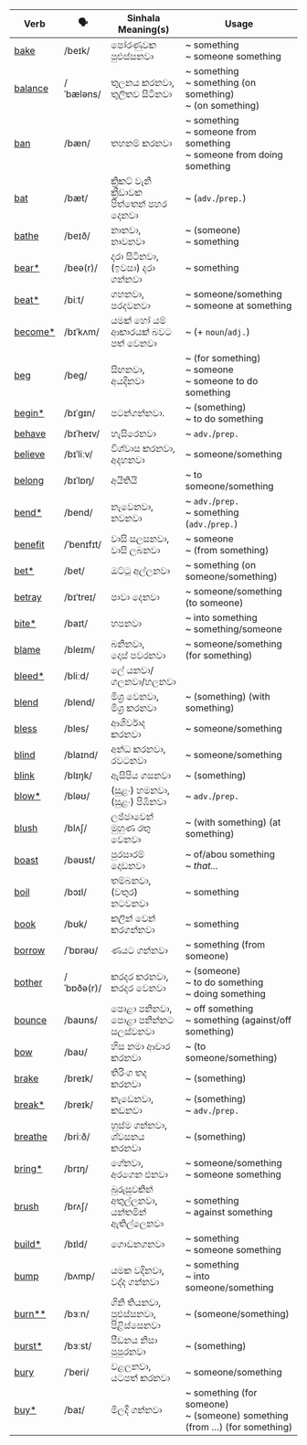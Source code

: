 | Verb     | 🗣️          | Sinhala Meaning(s)          | Usage                             |
| -------- | ---------- | --------------------------- | --------------------------------------------- |
| <a href="/essential-verbs/b/examples#bake">bake</a>     | /beɪk/     | පෝරණුවක පුළුස්සනවා                | ~ something<br/>~ someone something                               |
| <a href="/essential-verbs/b/examples#balance">balance</a>  | /ˈbæləns/  | තුලනය කරනවා,<br/>තුලිතව සිටිනවා        | ~ something<br/>~ something (on something)<br/>~ (on something)             |
| <a href="/essential-verbs/b/examples#ban">ban</a>      | /bæn/      | තහනම් කරනවා                   | ~ something<br/>~ someone from something<br/>~ someone from doing something     |
| <a href="/essential-verbs/b/examples#bat">bat</a>      | /bæt/      | ක්‍රිකට් වැනි ක්‍රීඩාවක පිත්තෙන් පහර දෙනවා  | ~ (`adv.`/`prep.`)                                |
| <a href="/essential-verbs/b/examples#bathe">bathe</a>    | /beɪð/     | නානවා,<br/>නාවනවා                   | ~ (someone)<br/>~ something                                 |
| <a href="/essential-verbs/b/examples#bear">bear\*</a>   | /beə(r)/   | දරා සිටිනවා,<br/>(ඉවසා) දරා ගන්නවා      | ~ something                                         |
| <a href="/essential-verbs/b/examples#beat">beat\*</a>   | /biːt/     | ගහනවා,<br/>පරදවනවා                | ~ someone/something<br/>~ someone at something                         |
| <a href="/essential-verbs/b/examples#become">become\*</a> | /bɪˈkʌm/   | යමක් හෝ යම් ආකාරයක් බවට පත් වෙනවා   | ~ (+ `noun`/`adj.`)                                   |
| <a href="/essential-verbs/b/examples#beg">beg</a>      | /beɡ/      | සිඟනවා,<br/>අයදිනවා              | ~ (for something)<br/>~ someone<br/>~ someone to do something          |
| <a href="/essential-verbs/b/examples#begin">begin\*</a>  | /bɪˈɡɪn/   | පටන්ගන්නවා.                    | ~ (something)<br/>~ to do something                          |
| <a href="/essential-verbs/b/examples#behave">behave</a>   | /bɪˈheɪv/  | හැසිරෙනවා                       | ~ `adv.`/`prep.`                                  |
| <a href="/essential-verbs/b/examples#believe">believe</a>  | /bɪˈliːv/  | විශ්වාස කරනවා,<br/>අදහනවා            | ~ someone/something                                      |
| <a href="/essential-verbs/b/examples#belong">belong</a>   | /bɪˈlɒŋ/   | අයිතියි                        | ~ to someone/something                                   |
| <a href="/essential-verbs/b/examples#bend">bend\*</a>   | /bend/     | නැවෙනවා,<br/>නවනවා               | ~ `adv.`/`prep.`<br/>~ something (`adv.`/`prep.`)           |
| <a href="/essential-verbs/b/examples#benefit">benefit</a>  | /ˈbenɪfɪt/ | වාසි සලසනවා,<br/>වාසි ලබනවා        | ~ someone<br/>~ (from something)                            |
| <a href="/essential-verbs/b/examples#bet">bet\*</a>    | /bet/      | ඔට්ටු අල්ලනවා                   | ~ something (on someone/something)                             |
| <a href="/essential-verbs/b/examples#betray">betray</a>   | /bɪˈtreɪ/  | පාවා දෙනවා                      | ~ someone/something (to someone)                              |
| <a href="/essential-verbs/b/examples#bite">bite\*</a>   | /baɪt/     | හපනවා                        | ~ into something<br/>~ something/someone                          |
| <a href="/essential-verbs/b/examples#blame">blame</a>    | /bleɪm/    | බනිනවා,<br/>දොස් පවරනවා              | ~ someone/something (for something)                            |
| <a href="/essential-verbs/b/examples#bleed">bleed\*</a>  | /bliːd/    | ලේ යනවා/ගලනවා/හලනවා             |                                               |
| <a href="/essential-verbs/b/examples#blend">blend</a>    | /blend/    | මිශ්‍ර වෙනවා,<br/>මිශ්‍ර කරනවා        | ~ (something) (with something)                            |
| <a href="/essential-verbs/b/examples#bless">bless</a>    | /bles/     | ආශිර්වාද කරනවා                  | ~ someone/something                                      |
| <a href="/essential-verbs/b/examples#blind">blind</a>    | /blaɪnd/   | අන්ධ කරනවා,<br/>රවටනවා             | ~ someone/something                                      |
| <a href="/essential-verbs/b/examples#blink">blink</a>    | /blɪŋk/    | ඇසිපිය ගසනවා                   | ~ (something)                                       |
| <a href="/essential-verbs/b/examples#blow">blow\*</a>   | /bləʊ/     | (සුළං) හමනවා,<br/>(සුළං) පිඹිනවා     | ~ `adv.`/`prep.`                                  |
| <a href="/essential-verbs/b/examples#blush">blush</a>    | /blʌʃ/     | ලජ්ජාවෙන් මුහුණ රතු වෙනවා            | ~ (with something) (at something)                         |
| <a href="/essential-verbs/b/examples#boast">boast</a>    | /bəʊst/    | පුරසාරම් දොඩනවා                  | ~ of/abou something<br/>~ *that...*                         |
| <a href="/essential-verbs/b/examples#boil">boil</a>     | /bɔɪl/     | තම්බනවා,<br/>(වතුර) නටවනවා       | ~ something                                         |
| <a href="/essential-verbs/b/examples#book">book</a>     | /bʊk/      | කලින් වෙන් කරගන්නවා               | ~ something                                         |
| <a href="/essential-verbs/b/examples#borrow">borrow</a>   | /ˈbɒrəʊ/   | ණයට ගන්නවා                    | ~ something (from someone)                               |
| <a href="/essential-verbs/b/examples#bother">bother</a>   | /ˈbɒðə(r)/ | කරදර කරනවා,<br/>කරදර වෙනවා      | ~ (someone)<br/>~ to do something<br/>~ doing something           |
| <a href="/essential-verbs/b/examples#bounce">bounce</a>   | /baʊns/    | පොළා පනිනවා,<br/>පොළා පනින්නට සලස්වනවා    | ~ off something<br/>~ something (against/off something)            |
| <a href="/essential-verbs/b/examples#bow">bow</a>      | /baʊ/      | හිස නමා ආචාර කරනවා              | ~ (to someone/something)                                 |
| <a href="/essential-verbs/b/examples#brake">brake</a>    | /breɪk/    | තිරිංග තද කරනවා                 | ~ (something)                                       |
| <a href="/essential-verbs/b/examples#break">break\*</a>  | /breɪk/    | කැඩෙනවා,<br/>කඩනවා                  | ~ (something)<br/>~ `adv.`/`prep.`                         |
| <a href="/essential-verbs/b/examples#breathe">breathe</a>  | /briːð/    | හුස්ම ගන්නවා,<br/>ශ්වසනය කරනවා        | ~ (something)                                       |
| <a href="/essential-verbs/b/examples#bring">bring\*</a>  | /brɪŋ/     | ගේනවා,<br/>අරගෙන එනවා            | ~ someone/something<br/>~ someone something                            |
| <a href="/essential-verbs/b/examples#brush">brush</a>    | /brʌʃ/     | බුරුසුවකින් අතුල්ලනවා,<br/>යන්තමින් ඇතිල්ලෙනවා | ~ something<br/>~ against something                          |
| <a href="/essential-verbs/b/examples#build">build\*</a>  | /bɪld/     | ගොඩනගනවා                      | ~ something<br/>~ someone something                               |
| <a href="/essential-verbs/b/examples#bump">bump</a>     | /bʌmp/     | යමක වදිනවා,<br/>වද්ද ගන්නවා       | ~ something<br/>~ into someone/something                          |
| <a href="/essential-verbs/b/examples#burn">burn\*\*</a> | /bɜːn/     | ගිනි තියනවා,<br/>පුළුස්සනවා,<br/>පිළිස්සෙනවා     | ~ (someone/something)                                    |
| <a href="/essential-verbs/b/examples#burst">burst\*</a>  | /bɜːst/    | පීඩනය නිසා පුපුරනවා               | ~ (something)                                       |
| <a href="/essential-verbs/b/examples#bury">bury</a>     | /ˈberi/    | වළලනවා,<br/>යටපත් කරනවා         | ~ someone/something                                      |
| <a href="/essential-verbs/b/examples#buy">buy\*</a>    | /baɪ/      | මිලදී ගන්නවා                    | ~ something (for someone)<br/>~ (someone) something (from …) (for something) |